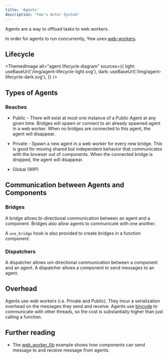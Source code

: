 ```yaml
---
title: 'Agents'
description: "Yew's Actor System"
---
```



Agents are a way to offload tasks to web workers.

In order for agents to run concurrently, Yew uses
[web-workers](https://developer.mozilla.org/en-US/docs/Web/API/Web_Workers_API/Using_web_workers).

## Lifecycle

<!--
The diagram is produced with nomnoml (nomnoml.com),
The code can be found in the <desc> tag of the svgs.
-->

<ThemedImage
    alt="agent lifecycle diagram"
    sources={{
        light: useBaseUrl('/img/agent-lifecycle-light.svg'),
        dark: useBaseUrl('/img/agent-lifecycle-dark.svg'),
    }}
/>

## Types of Agents

### Reaches

-   Public - There will exist at most one instance of a Public Agent at any given time. Bridges will
    spawn or connect to an already spawned agent in a web worker.
    When no bridges are connected to this agent, the agent will disappear.

-   Private - Spawn a new agent in a web worker for every new bridge. This is good for moving shared but
    independent behavior that communicates with the browser out of components. When
    the connected bridge is dropped, the agent will disappear.

-   Global \(WIP\)

## Communication between Agents and Components

### Bridges

A bridge allows bi-directional communication between an agent and a component. Bridges also allow agents to communicate with one another.

A `use_bridge` hook is also provided to create bridges in a function component.

### Dispatchers

A dispatcher allows uni-directional communication between a component and an agent. A dispatcher allows a component to send messages to an agent.

## Overhead

Agents use web workers \(i.e. Private and Public\). They incur a serialization overhead on the
messages they send and receive. Agents use [bincode](https://github.com/servo/bincode) to communicate
with other threads, so the cost is substantially higher than just calling a function.

## Further reading

-   The [web_worker_fib](https://github.com/yewstack/yew/tree/yew-v0.20.0/examples/web_worker_fib) example shows how
    components can send message to and receive message from agents.

